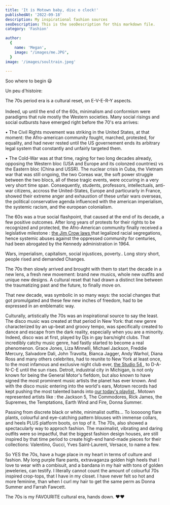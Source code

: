 ```yaml
---
title: 'It is Motown baby, disc o clock!'
publishedAt: '2022-09-18'
description: My inspirational fashion sources
seoDescription: This is the seoDescription for this markdown file.
category: 'Fashion'

author:
  {
    name: 'Megan',
    image: "/images/me.JPG",
  }
image: '/images/soultrain.jpeg'
  
---
```


Soo where to begin 😃

Un peu d'histoire: 

The 70s period era is a cultural reset, on E-V-E-R-Y aspects. <br></br>
Indeed, up until the end of the 60s, minimalism and conformism were paradigms that rule
mostly the Western societies. Many social risings and social outbursts have emerged right before the 70's era arrives:

• The Civil Rights movement was striking in the United States, at that moment: the Afro-american community fought, marched, protested, for equality,
and had never rested until the US governement ends its arbitrary legal system that constantly and unfairly targeted them.

• The Cold-War was at that time, raging for two long decades already, opposing the Western bloc (USA and Europe and its colonzed countries) vs the Eastern bloc (China and USSR). The nuclear crisis in Cuba, the Vietnam war that was still ongoing, the two Coreas war, the soft power struggle between the two blocs, 
all of these tragic events, were occuring in a very very short time span. Consequently, students, professors, intellectuals, anti-war citizens, accross the United-States, Europe and particurarly 
in France, showed their extreme anger and exhaustion of these unfair wars overseas, the political conservative agenda influenced with the american imperialism,  the systemic racism, and the european colonialism. 

The 60s was a true social flashpoint, that caused at the end of its decade, a few positive outcomes. After long years of protests for their rights to
be recognized and protected, the Afro-American community finally received a legislative milestone : <a href="https://www.britannica.com/event/Jim-Crow-law"> the Jim Crow laws </a> that legalized racial segregations, hence systemic abuses against the oppressed community for centuries, had been abrogated by the Kennedy administration in 1964.

Wars, imperialism, capitalism, social injustices, poverty.. Long story short, people rised and demanded Changes.

The 70s then slowly arrived and brought with them to start the decade in a new lens, a fresh new movement: brand new musics, whole new outfits and unique new designs. A cultural reset
that had drawn a distinct line between the traumatizing past and the future, to finally move on.

That new decade, was symbolic in so many ways: the social changes that got promulgated and these few new inches of freedom, had to be expressed in an emblematic way.

Culturally, artistically the 70s was an inspirational source to say the least. The disco music was created at that period in New York: that new genre 
characterized by an up-beat and groovy tempo, was specifically created to dance and escape from the dark reality, especially when you are a minority. Indeed, disco was at first, played by Djs in gay bars/night clubs.
That incredibly catchy music genre, had fastly started to become a real phenomenon. Grace Jones, Liza Minnelli, Michael Jackson, Freddie Mercury, Salvadore Dali, John Travolta, Bianca Jagger, Andy Warhol, Diana Ross and many others celebrites, had to reunite to New York at least once, to the most infamous and exclusive night club ever, <a href="https://cfda.com/news/cfda-decades-the-seventies-disco-glitter-studio-54"> the Studio 54 </a>, 
to D-A-N-C-E until the sun rises. Detroit, industrial city in Michigan, is not only known for being the General Motor's fiefdom, but also known to have signed the most prominent music artists the planet has ever known.
And with the disco music entering into the world's ears, Motown records had kept pushing the most talented bands into  <a href="https://www.youtube.com/watch?v=U_s9QFJUTZ4"> our today's playlist </a>. 
Motown represented artists like : the Jackson 5, The Commodores, Rick James, the Supremes, the Temptations, Earth Wind and Fire, Donna Summer.


Passing from discrete black or white, minimalist outfits... To looooong flare plants, colourful and eye-catching pattern blouses with immense collars, and heels PLUS platform boots, on top of it. 
The 70s, also showed a spectacularly way to approch fashion. The maximalist, vibrating and daring outfits were so impactful, that the biggest fashion design houses, are still inspired by that time period
to create high-end hand-made pieces for their collections: Valentino, Gucci, Yves Saint-Laurent, Versace, to name a few.

So YES the 70s, have a huge place in my heart in terms of culture and fashion. My long purple flare pants, extravaganza golden high heels that I love to wear with a combisuit, and a bandana in my hair with tons of golden jeweleries, can testify.
I literally cannot count the amount of colourful 70s inspired crop-tops, that I have in my closet. I have never felt so hot and more feminine, than when I curl my hair to get the same perm as Donna Summer and Farrah Fawcett. 

The 70s is my FAVOURITE cultural era, hands down. ❤️❤️











 

